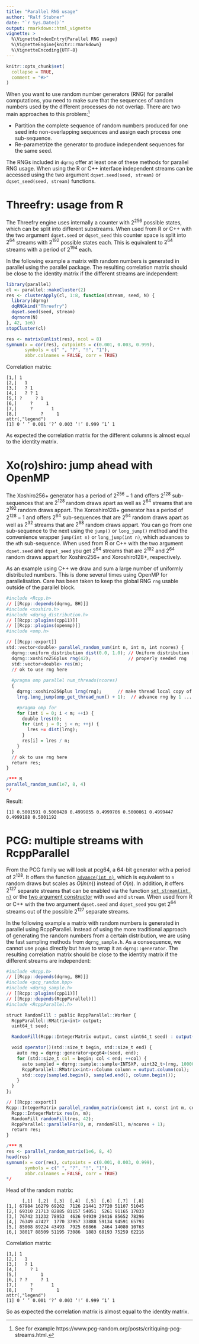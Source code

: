 ```yaml
---
title: "Parallel RNG usage"
author: "Ralf Stubner"
date: "`r Sys.Date()`"
output: rmarkdown::html_vignette
vignette: >
  %\VignetteIndexEntry{Parallel RNG usage}
  %\VignetteEngine{knitr::rmarkdown}
  %\VignetteEncoding{UTF-8}
---
```


```r
knitr::opts_chunk$set(
  collapse = TRUE,
  comment = "#>"
)
```

When you want to use random number generators (RNG) for parallel computations, you need to make sure that the sequences of random numbers used by the different processes do not overlap.
There are two main approaches to this problem:^[See for example https://www.pcg-random.org/posts/critiquing-pcg-streams.html.]

* Partition the complete sequence of random numbers produced for one seed into non-overlapping sequences and assign each process one sub-sequence.
* Re-parametrize the generator to produce independent sequences for the same seed.

The RNGs included in `dqrng` offer at least one of these methods for parallel RNG usage.
When using the R or C++ interface independent streams can be accessed using the two argument `dqset.seed(seed, stream)` or `dqset_seed(seed, stream)` functions.

# Threefry: usage from R

The Threefry engine uses internally a counter with $2^{256}$ possible states, which can be split into different substreams.
When used from R or C++ with the two argument `dqset.seed` or `dqset_seed` this counter space is split into $2^{64}$ streams with $2^{192}$ possible states each.
This is equivalent to $2^{64}$ streams with a period of $2^{194}$ each.

In the following example a matrix with random numbers is generated in parallel using the parallel package.
The resulting correlation matrix should be close to the identity matrix if the different streams are independent:

```r
library(parallel)
cl <- parallel::makeCluster(2)
res <- clusterApply(cl, 1:8, function(stream, seed, N) {
  library(dqrng)
  dqRNGkind("Threefry")
  dqset.seed(seed, stream)
  dqrnorm(N)
}, 42, 1e6)
stopCluster(cl)

res <- matrix(unlist(res), ncol = 8)
symnum(x = cor(res), cutpoints = c(0.001, 0.003, 0.999),
       symbols = c(" ", "?", "!", "1"),
       abbr.colnames = FALSE, corr = TRUE)
```

Correlation matrix:

    [1,] 1              
    [2,]   1            
    [3,]   ? 1          
    [4,]   ? ? 1        
    [5,] ?     ? 1      
    [6,]     ?     1    
    [7,]     ?       1  
    [8,]         ?     1
    attr(,"legend")
    [1] 0 ‘ ’ 0.001 ‘?’ 0.003 ‘!’ 0.999 ‘1’ 1

As expected the correlation matrix for the different columns is almost equal to the identity matrix.


# Xo(ro)shiro: jump ahead with OpenMP

The Xoshiro256+ generator has a period of $2^{256} -1$ and offers $2^{128}$ sub-sequences that are $2^{128}$ random draws apart as well as $2^{64}$ streams that are $2^{192}$ random draws appart.
The Xoroshiro128+ generator has a period of $2^{128} -1$ and offers $2^{64}$ sub-sequences that are $2^{64}$ random draws apart as well as $2^{32}$ streams that are $2^{98}$ random draws appart. 
You can go from one sub-sequence to the next using the `jump()` or `long_jump()` method and the convenience wrapper `jump(int n)` or `long_jump(int n)`, which  advances to the `n`th sub-sequence.
When used from R or C++ with the two argument `dqset.seed` and `dqset_seed` you get $2^{64}$ streams that are $2^{192}$ and $2^{64}$ random draws appart for Xoshiro256+ and Xoroshiro128+, respectively.

As an example using C++ we draw and sum a large number of uniformly distributed numbers.
This is done several times using OpenMP for parallelisation.
Care has been taken to keep the global RNG `rng` usable outside of the parallel block.

```r
#include <Rcpp.h>
// [[Rcpp::depends(dqrng, BH)]]
#include <xoshiro.h>
#include <dqrng_distribution.h>
// [[Rcpp::plugins(cpp11)]]
// [[Rcpp::plugins(openmp)]]
#include <omp.h>

// [[Rcpp::export]]
std::vector<double> parallel_random_sum(int n, int m, int ncores) {
  dqrng::uniform_distribution dist(0.0, 1.0); // Uniform distribution [0,1)
  dqrng::xoshiro256plus rng(42);              // properly seeded rng
  std::vector<double> res(m);
  // ok to use rng here
  
  #pragma omp parallel num_threads(ncores)
  {
    dqrng::xoshiro256plus lrng(rng);      // make thread local copy of rng 
    lrng.long_jump(omp_get_thread_num() + 1);  // advance rng by 1 ... ncores jumps

    #pragma omp for
    for (int i = 0; i < m; ++i) {
      double lres(0);
      for (int j = 0; j < n; ++j) {
        lres += dist(lrng);
      }
      res[i] = lres / n;
    }
  }
  // ok to use rng here
  return res;
}

/*** R
parallel_random_sum(1e7, 8, 4)
*/
```


Result:

    [1] 0.5001591 0.5000428 0.4999855 0.4999706 0.5000061 0.4999447 0.4999188 0.5001192


# PCG: multiple streams with RcppParallel

From the PCG family we will look at pcg64, a 64-bit generator with a period of $2^{128}$.
It offers the function [`advance(int n)`](https://www.pcg-random.org/using-pcg-cpp.html#void-advance-state-type-delta), which is equivalent to `n` random draws but scales as $O(ln(n))$ instead of $O(n)$. 
In addition, it offers $2^{127}$ separate streams that can be enabled via the function [`set_stream(int n)`](https://www.pcg-random.org/using-pcg-cpp.html#void-pcg32-set-stream-state-type-stream) or the [two argument constructor](https://www.pcg-random.org/using-pcg-cpp.html#pcg32-pcg32-constructor) with `seed` and `stream`.
When used from R or C++ with the two argument `dqset.seed` and `dqset_seed` you get $2^{64}$ streams out of the possible $2^{127}$ separate streams.

In the following example a matrix with random numbers is generated in parallel using RcppParallel.
Instead of using the more traditional approach of generating the random numbers from a certain distribution, we are using the fast sampling methods from `dqrng_sample.h`.
As a consequence, we cannot use `pcg64` directly but have to wrap it as `dqrng::generator`.
The resulting correlation matrix should be close to the identity matrix if the different streams are independent:


```r
#include <Rcpp.h>
// [[Rcpp::depends(dqrng, BH)]]
#include <pcg_random.hpp>
#include <dqrng_sample.h>
// [[Rcpp::plugins(cpp11)]]
// [[Rcpp::depends(RcppParallel)]]
#include <RcppParallel.h>

struct RandomFill : public RcppParallel::Worker {
  RcppParallel::RMatrix<int> output;
  uint64_t seed;

  RandomFill(Rcpp::IntegerMatrix output, const uint64_t seed) : output(output), seed(seed) {};

  void operator()(std::size_t begin, std::size_t end) {
    auto rng = dqrng::generator<pcg64>(seed, end);
    for (std::size_t col = begin; col < end; ++col) {
      auto sampled = dqrng::sample::sample<INTSXP, uint32_t>(rng, 100000, output.nrow(), true);
      RcppParallel::RMatrix<int>::Column column = output.column(col);
      std::copy(sampled.begin(), sampled.end(), column.begin());
    }
  }
};

// [[Rcpp::export]]
Rcpp::IntegerMatrix parallel_random_matrix(const int n, const int m, const int ncores) {
  Rcpp::IntegerMatrix res(n, m);
  RandomFill randomFill(res, 42);
  RcppParallel::parallelFor(0, m, randomFill, m/ncores + 1);
  return res;
}

/*** R
res <- parallel_random_matrix(1e6, 8, 4)
head(res)
symnum(x = cor(res), cutpoints = c(0.001, 0.003, 0.999),
       symbols = c(" ", "?", "!", "1"),
       abbr.colnames = FALSE, corr = TRUE)
*/
```

Head of the random matrix:

          [,1]  [,2]  [,3]  [,4]  [,5]  [,6]  [,7]  [,8]
    [1,] 67984 16279 69262  7126 21441 37720 51107 51045
    [2,] 69310 21713 82885 81157 54051  5261 91165 17833
    [3,] 76742 31232 78953  4626 94939 29416 85652 78296
    [4,] 76349 47427  1770 37957 33888 59134 94591 65793
    [5,] 85008 89224 43493  7925 60866  2464 14080 10763
    [6,] 38017 88509 51195 73086  1883 68193 75259 62216

Correlation matrix:

    [1,] 1              
    [2,]   1            
    [3,]   ? 1          
    [4,]     ? 1        
    [5,]         1      
    [6,] ? ?     ? 1    
    [7,]     ?       1  
    [8,]     ?         1
    attr(,"legend")
    [1] 0 ‘ ’ 0.001 ‘?’ 0.003 ‘!’ 0.999 ‘1’ 1

So as expected the correlation matrix is almost equal to the identity matrix.
